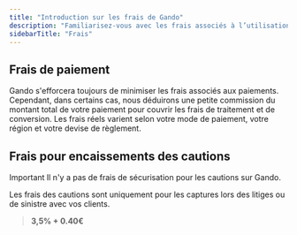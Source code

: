 ```yaml
---
title: "Introduction sur les frais de Gando"
description: "Familiarisez-vous avec les frais associés à l’utilisation de Gando."
sidebarTitle: "Frais"
---
```


## Frais de paiement

Gando s'efforcera toujours de minimiser les frais associés aux paiements. Cependant, dans certains cas, nous déduirons une petite commission du montant total de votre paiement pour couvrir les frais de traitement et de conversion. Les frais réels varient selon votre mode de paiement, votre région et votre devise de règlement.

## Frais pour encaissements des cautions

<Check>
  Important
</Check>

<Info>
  Il n'y a pas de frais de sécurisation pour les cautions sur Gando.
</Info>

Les frais des cautions sont uniquement pour les captures lors des litiges ou de sinistre avec vos clients.

> **3,5% \+ 0.40€**